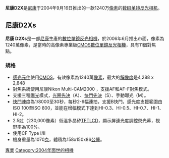 {{Infobox Digicam
| model        = Nikon D2X
| image        = [[File:Nikon_D2X_with_tripod.jpg|300px]]
| kind         = [[Digital_single-lens_reflex_camera|Digital single-lens reflex camera]] 
| sensor       = 23.7 mm × 15.7 mm [[CMOS|CMOS]], [[Nikon_DX_format|DX format]]
| res          = 4,288 × 2,848 (12.2 [[megapixel|megapixel]]s)
| lens         = Interchangeable, [[Nikon_F-mount|Nikon F-mount]]
| shutter      = Electromagnetically controlled vertical-travel focal-plane shutter
| shutterRange = 30 to 1/8000 second and bulb
| metering     = TTL full-aperture exposure metering system
| emode        = Program Auto [P], Shutter-Priority Auto [S], Aperture-Priority Auto [A], Manual [M]
| mmode        = 3D Color Matrix Metering II, Center-Weighted, Spot
| farea        = 11 area TTL (High Speed Cropped: 9 focus areas) 
| fmode        = Single Area AF, Dynamic AF with Focus Tracking and Lock-on, Closest Subject Priority, Group Dynamic AF
| cont         = 5 frame/s up to 17/22 (RAW/JPEG Fine), 8 frame/s up to 29/35 (RAW/JPEG Fine) in HS crop
| viewfinder   = Optical-type fixed eye-level pentaprism
| speedRange   = ISO equivalency 100 to 3200 in 1/3, 1/2 or 1.0 EV steps (100-800 only in auto-ISO mode)
| flash        = n/a 
| flbkt        = n/a 
| fcbkt        = Eleven sets of focus brackets (area) 
| WB           = Auto, presets (5), manual, and color temperature in kelvins
| wbbkt        = 2 to 9 frames, 10,20,30 MIRED steps
| rearLCD      = 2.5 in (64 mm), 230,000-d
| storage      = [[CompactFlash|CompactFlash]] (Type I or Type II) 
| battery      = Lithium ion EN-EL4a
| weight       = {{convert|1070|g|lb|2|abbr=on}} without batteries, {{convert|1252|g|lb|2|abbr=on}} with batteries
| obp          = AC adapter EH-6
| madeIn = [[Japan|Japan]]
}}
'''尼康D2X'''是[[尼康|尼康]]于2004年9月16日推出的一款1240万[[像素|像素]]的[[数码单镜反光相机|数码单镜反光相机]]。
== 尼康D2Xs ==
'''尼康 D2Xs'''是一部[[尼康|尼康]]生產的[[數位單鏡反光相機|數位單鏡反光相機]]，於2006年6月推出市面，像素為1240萬像素，是當時的高像素專業級[[CMOS|CMOS]][[數位單鏡反光相機|數位單鏡反光相機]]，具有11個對焦點。

===規格===
*[[感光元件|感光元件]]使用[[CMOS|CMOS]]，有效像素為1240萬[[像素|像素]]，最大的[[解像度|解像度]]是4,288 x 2,848
*對焦系統使用尼康Nikon Multi-CAM2000 ，支援AF和AF-F對焦模式。
*支援三種[[曝光|曝光]]模式，[[光圈先決|光圈先決]]（A）、[[快門先決|快門先決]]（S）、手動曝光（M）。
*[[快門|快門]]速度為1/8000至30秒，每秒2-9幅連拍，支援B快門，感光度支援範圍由ISO 100至ISO 800，並能在增幅模式下達到HI-0.3、HI-0.5、HI-0.7、HI-1、HI-2。
*2.5[[吋|吋]]（230,000像素）低溫多晶矽[[TFT|TFT]][[LCD|LCD]]，顯示屏連光度調控熒光幕，視野率為100%。
*使用CF Type I/II
*機身重量為1070[[克|克]]，體積為158x150x86[[公釐|公釐]]。

{{Nikon Digital Camera List}}

[[Category:尼康數位單眼相機|專業]]
[[Category:2004年面世的相機|Category:2004年面世的相機]]